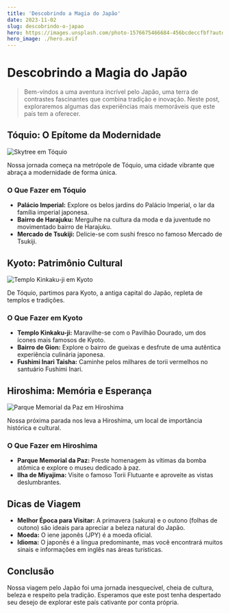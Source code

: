 ```yaml
---
title: 'Descobrindo a Magia do Japão'
date: 2023-11-02
slug: descobrindo-o-japao
hero: https://images.unsplash.com/photo-1576675466684-456bcdeccfbf?auto=format&fit=crop&q=80&w=2070&ixlib=rb-4.0.3&ixid=M3wxMjA3fDB8MHxwaG90by1wYWdlfHx8fGVufDB8fHx8fA%3D%3D_de_capa
hero_image: ./hero.avif
---
```


# Descobrindo a Magia do Japão

> Bem-vindos a uma aventura incrível pelo Japão, uma terra de contrastes fascinantes que combina tradição e inovação. Neste post, exploraremos algumas das experiências mais memoráveis que este país tem a oferecer.

## Tóquio: O Epítome da Modernidade

![Skytree em Tóquio](https://images.unsplash.com/photo-1540959733332-eab4deabeeaf?auto=format&fit=crop&q=80&w=1794&ixlib=rb-4.0.3&ixid=M3wxMjA3fDB8MHxwaG90by1wYWdlfHx8fGVufDB8fHx8fA%3D%3D)

Nossa jornada começa na metrópole de Tóquio, uma cidade vibrante que abraça a modernidade de forma única.

### O Que Fazer em Tóquio

- **Palácio Imperial:** Explore os belos jardins do Palácio Imperial, o lar da família imperial japonesa.
- **Bairro de Harajuku:** Mergulhe na cultura da moda e da juventude no movimentado bairro de Harajuku.
- **Mercado de Tsukiji:** Delicie-se com sushi fresco no famoso Mercado de Tsukiji.

## Kyoto: Patrimônio Cultural

![Templo Kinkaku-ji em Kyoto](https://images.unsplash.com/photo-1505337987237-3bb1b9362b31?auto=format&fit=crop&q=80&w=2070&ixlib=rb-4.0.3&ixid=M3wxMjA3fDB8MHxwaG90by1wYWdlfHx8fGVufDB8fHx8fA%3D%3D)

De Tóquio, partimos para Kyoto, a antiga capital do Japão, repleta de templos e tradições.

### O Que Fazer em Kyoto

- **Templo Kinkaku-ji:** Maravilhe-se com o Pavilhão Dourado, um dos ícones mais famosos de Kyoto.
- **Bairro de Gion:** Explore o bairro de gueixas e desfrute de uma autêntica experiência culinária japonesa.
- **Fushimi Inari Taisha:** Caminhe pelos milhares de torii vermelhos no santuário Fushimi Inari.

## Hiroshima: Memória e Esperança

![Parque Memorial da Paz em Hiroshima](https://images.unsplash.com/photo-1598890777032-bde835ba27c2?auto=format&fit=crop&q=80&w=2070&ixlib=rb-4.0.3&ixid=M3wxMjA3fDB8MHxwaG90by1wYWdlfHx8fGVufDB8fHx8fA%3D%3D)

Nossa próxima parada nos leva a Hiroshima, um local de importância histórica e cultural.

### O Que Fazer em Hiroshima

- **Parque Memorial da Paz:** Preste homenagem às vítimas da bomba atômica e explore o museu dedicado à paz.
- **Ilha de Miyajima:** Visite o famoso Torii Flutuante e aproveite as vistas deslumbrantes.

## Dicas de Viagem

- **Melhor Época para Visitar:** A primavera (sakura) e o outono (folhas de outono) são ideais para apreciar a beleza natural do Japão.
- **Moeda:** O iene japonês (JPY) é a moeda oficial.
- **Idioma:** O japonês é a língua predominante, mas você encontrará muitos sinais e informações em inglês nas áreas turísticas.

## Conclusão

Nossa viagem pelo Japão foi uma jornada inesquecível, cheia de cultura, beleza e respeito pela tradição. Esperamos que este post tenha despertado seu desejo de explorar este país cativante por conta própria.
